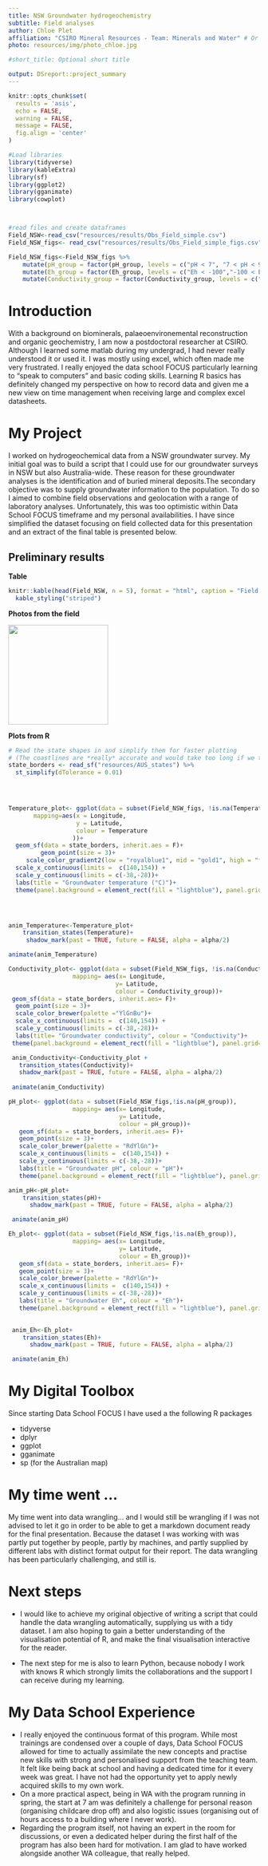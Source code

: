 ```yaml
---
title: NSW Groundwater hydrogeochemistry
subtitle: Field analyses
author: Chloe Plet
affiliation: "CSIRO Mineral Resources - Team: Minerals and Water" # Or group/team
photo: resources/img/photo_chloe.jpg

#short_title: Optional short title

output: DSreport::project_summary
---
```

```r
knitr::opts_chunk$set(
  results = 'asis',
  echo = FALSE,
  warning = FALSE,
  message = FALSE,
  fig.align = 'center'
)

#Load libraries
library(tidyverse)
library(kableExtra)
library(sf)
library(ggplot2)
library(gganimate)
library(cowplot)



#read files and create dataframes
Field_NSW<-read_csv("resources/results/Obs_Field_simple.csv")
Field_NSW_figs<- read_csv("resources/results/Obs_Field_simple_figs.csv")

Field_NSW_figs<-Field_NSW_figs %>%
    mutate(pH_group = factor(pH_group, levels = c("pH < 7", "7 < pH < 9", "pH > 9"))) %>% 
    mutate(Eh_group = factor(Eh_group, levels = c("Eh < -100","-100 < Eh < 0", "0 < Eh < 100", "100 < Eh < 200", "Eh > 200"))) %>% 
    mutate(Conductivity_group = factor(Conductivity_group, levels = c("0 - 2500", "2501 - 5000", "5001 - 7500", "7501 - 10000", " 10000 - 20000", "> 20000"  )))

```

# Introduction

With a background on biominerals, palaeoenvironemental reconstruction and organic geochemistry, I am now a postdoctoral researcher at CSIRO. Although I learned some matlab during my undergrad, I had never really understood it or used it. I was mostly using excel, which often made me very frustrated. I really enjoyed the data school FOCUS particularly learning to "speak to computers" and basic coding skills. Learning R basics has definitely changed my perspective on how to record data and given me a new view on time management when receiving large and complex excel datasheets. 


# My Project

I worked on hydrogeochemical data from a NSW groundwater survey. My initial goal was to build a script that I could use for our groundwater surveys in NSW but also Australia-wide. These reason for these groundwater analyses is the identification and of buried mineral deposits.The secondary objective was to supply groundwater information to the population. 
To do so I aimed to combine field observations and geolocation with a range of laboratory analyses. Unfortunately, this was too optimistic within Data School FOCUS timeframe and my personal availabilities. I have since simplified the dataset focusing on field collected data for this presentation and an extract of the final table is presented below.



## Preliminary results


**Table**
```r
knitr::kable(head(Field_NSW, n = 5), format = "html", caption = "Field data") %>% 
  kable_styling("striped")
```

**Photos from the field**

![](resources/img/groundwater_sampling.jpg){width=200px}



**Plots from R**


```r
  
# Read the state shapes in and simplify them for faster plotting
# (The coastlines are *really* accurate and would take too long if we tried to plot them as is)
state_borders <- read_sf("resources/AUS_states") %>%
  st_simplify(dTolerance = 0.01)


    

Temperature_plot<- ggplot(data = subset(Field_NSW_figs, !is.na(Temperature)),
       mapping=aes(x = Longitude, 
                   y = Latitude,
                   colour = Temperature
                  ))+
  geom_sf(data = state_borders, inherit.aes = F)+
         geom_point(size = 3)+
     scale_color_gradient2(low = "royalblue1", mid = "gold1", high = "firebrick1",midpoint = 18, space = "Lab", guide = "colourbar", aesthetics = "colour")+
  scale_x_continuous(limits =  c(140,154)) + 
  scale_y_continuous(limits = c(-38,-28))+
  labs(title = "Groundwater temperature (°C)")+
  theme(panel.background = element_rect(fill = "lightblue"), panel.grid= element_blank(), legend.position = c(0.90, 0.25))




anim_Temperature<-Temperature_plot+
    transition_states(Temperature)+
     shadow_mark(past = TRUE, future = FALSE, alpha = alpha/2)

animate(anim_Temperature)
```

```r

Conductivity_plot<- ggplot(data = subset(Field_NSW_figs, !is.na(Conductivity_group)),
                  mapping= aes(x= Longitude, 
                              y= Latitude, 
                              colour = Conductivity_group))+
 geom_sf(data = state_borders, inherit.aes= F)+
  geom_point(size = 3)+
  scale_color_brewer(palette ="YlGnBu")+ 
  scale_x_continuous(limits =  c(140,154)) + 
  scale_y_continuous(limits = c(-38,-28))+
  labs(title= "Groundwater conductivity", colour = "Conductivity")+
 theme(panel.background = element_rect(fill = "lightblue"), panel.grid= element_blank(), legend.position = c(0.88, 0.25))

 anim_Conductivity<-Conductivity_plot +
   transition_states(Conductivity)+
   shadow_mark(past = TRUE, future = FALSE, alpha = alpha/2)
 
 animate(anim_Conductivity)
```

```r
pH_plot<- ggplot(data = subset(Field_NSW_figs,!is.na(pH_group)),
                  mapping= aes(x= Longitude, 
                               y= Latitude, 
                               colour = pH_group))+
   geom_sf(data = state_borders, inherit.aes= F)+
   geom_point(size = 3)+
   scale_color_brewer(palette = "RdYlGn")+
   scale_x_continuous(limits =  c(140,154)) + 
   scale_y_continuous(limits = c(-38,-28))+
   labs(title = "Groundwater pH", colour = "pH")+
   theme(panel.background = element_rect(fill = "lightblue"), panel.grid= element_blank(),legend.position = c(0.92, 0.15))

anim_pH<-pH_plot+
    transition_states(pH)+
      shadow_mark(past = TRUE, future = FALSE, alpha = alpha/2)

 animate(anim_pH)

```

```r
 
Eh_plot<- ggplot(data = subset(Field_NSW_figs,!is.na(Eh_group)),
                  mapping= aes(x= Longitude, 
                               y= Latitude, 
                               colour = Eh_group))+
   geom_sf(data = state_borders, inherit.aes= F)+
   geom_point(size = 3)+
   scale_color_brewer(palette = "RdYlGn")+
   scale_x_continuous(limits =  c(140,154)) + 
   scale_y_continuous(limits = c(-38,-28))+
   labs(title = "Groundwater Eh", colour = "Eh")+
   theme(panel.background = element_rect(fill = "lightblue"), panel.grid= element_blank(), legend.position = c(0.90, 0.25))

 
 anim_Eh<-Eh_plot+
    transition_states(Eh)+
      shadow_mark(past = TRUE, future = FALSE, alpha = alpha/2)

 animate(anim_Eh)
```


# My Digital Toolbox

Since starting Data School FOCUS I have used a the following R packages

* tidyverse
* dplyr
* ggplot
* gganimate
* sp (for the Australian map)


# My time went ...

My time went into data wrangling... and I would still be wrangling if I was not advised to let it go in order to be able to get a markdown document ready for the final presentation. Because the dataset I was working with was partly put together by people, partly by machines, and partly supplied by different labs with distinct format output for their report. The data wrangling has been particularly challenging, and still is. 

# Next steps

* I would like to achieve my original objective of writing a script that could handle the data wrangling automatically, supplying us with a tidy dataset. I am also hoping to gain a better understanding of the visualisation potential of R, and make the final visualisation interactive for the reader. 

* The next step for me is also to learn Python, because nobody I work with knows R which strongly limits the collaborations and the support I can receive during my learning.


# My Data School Experience

* I really enjoyed the continuous format of this program. While most trainings are condensed over a couple of days, Data School FOCUS allowed for time to actually assimilate the new concepts and practise new skills with strong and personalised support from the teaching team. It  felt like being back at school and having a dedicated time for it every week was great. I have not had the opportunity yet to apply newly acquired skills to my own work. 
* On a more practical aspect, being in WA with the program running in spring, the start at 7 am was definitely a challenge for personal reason (organising childcare drop off) and also logistic issues (organising out of hours access to a building where I never work). 
* Regarding the program itself, not having an expert in the room for discussions, or even a dedicated helper during the first half of the program has also been hard for motivation. I am glad to have worked alongside another WA colleague, that really helped. 


